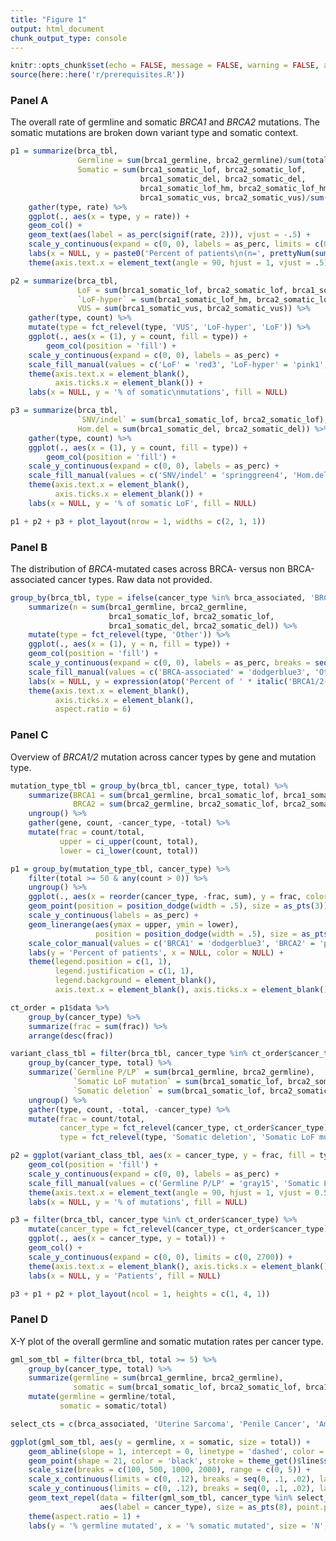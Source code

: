 ```yaml
---
title: "Figure 1"
output: html_document
chunk_output_type: console
---
```


```r
knitr::opts_chunk$set(echo = FALSE, message = FALSE, warning = FALSE, autodep = knitr::dep_prev())
source(here::here('r/prerequisites.R'))
```

### Panel A

The overall rate of germline and somatic _BRCA1_ and _BRCA2_ mutations. The somatic mutations are broken down variant type and somatic context.

```r
p1 = summarize(brca_tbl, 
               Germline = sum(brca1_germline, brca2_germline)/sum(total),
               Somatic = sum(brca1_somatic_lof, brca2_somatic_lof,
                             brca1_somatic_del, brca2_somatic_del,
                             brca1_somatic_lof_hm, brca2_somatic_lof_hm,
                             brca1_somatic_vus, brca2_somatic_vus)/sum(total)) %>% 
    gather(type, rate) %>% 
    ggplot(., aes(x = type, y = rate)) +
    geom_col() +
    geom_text(aes(label = as_perc(signif(rate, 2))), vjust = -.5) +
    scale_y_continuous(expand = c(0, 0), labels = as_perc, limits = c(0, .06)) +
    labs(x = NULL, y = paste0('Percent of patients\n(n=', prettyNum(sum(brca_tbl$total), big.mark = ','), ')')) +
    theme(axis.text.x = element_text(angle = 90, hjust = 1, vjust = .5))

p2 = summarize(brca_tbl,
               LoF = sum(brca1_somatic_lof, brca2_somatic_lof, brca1_somatic_del, brca2_somatic_del),
               `LoF-hyper` = sum(brca1_somatic_lof_hm, brca2_somatic_lof_hm),
               VUS = sum(brca1_somatic_vus, brca2_somatic_vus)) %>% 
    gather(type, count) %>% 
    mutate(type = fct_relevel(type, 'VUS', 'LoF-hyper', 'LoF')) %>% 
    ggplot(., aes(x = (1), y = count, fill = type)) +
        geom_col(position = 'fill') +
    scale_y_continuous(expand = c(0, 0), labels = as_perc) + 
    scale_fill_manual(values = c('LoF' = 'red3', 'LoF-hyper' = 'pink1', 'VUS' = 'grey85')) +
    theme(axis.text.x = element_blank(),
          axis.ticks.x = element_blank()) +
    labs(x = NULL, y = '% of somatic\nmutations', fill = NULL)

p3 = summarize(brca_tbl,
               `SNV/indel` = sum(brca1_somatic_lof, brca2_somatic_lof),
               Hom.del = sum(brca1_somatic_del, brca2_somatic_del)) %>% 
    gather(type, count) %>% 
    ggplot(., aes(x = (1), y = count, fill = type)) +
        geom_col(position = 'fill') +
    scale_y_continuous(expand = c(0, 0), labels = as_perc) + 
    scale_fill_manual(values = c('SNV/indel' = 'springgreen4', 'Hom.del' = 'mediumaquamarine')) +
    theme(axis.text.x = element_blank(),
          axis.ticks.x = element_blank()) +
    labs(x = NULL, y = '% of somatic LoF', fill = NULL)

p1 + p2 + p3 + plot_layout(nrow = 1, widths = c(2, 1, 1))
```

### Panel B

The distribution of _BRCA_-mutated cases across BRCA- versus non BRCA-associated cancer types. Raw data not provided.

```r
group_by(brca_tbl, type = ifelse(cancer_type %in% brca_associated, 'BRCA-associated', 'Other')) %>% 
    summarize(n = sum(brca1_germline, brca2_germline,
                      brca1_somatic_lof, brca2_somatic_lof,
                      brca1_somatic_del, brca2_somatic_del)) %>% 
    mutate(type = fct_relevel(type, 'Other')) %>% 
    ggplot(., aes(x = (1), y = n, fill = type)) + 
    geom_col(position = 'fill') + 
    scale_y_continuous(expand = c(0, 0), labels = as_perc, breaks = seq(0, 1, .2)) +
    scale_fill_manual(values = c('BRCA-associated' = 'dodgerblue3', 'Other' = 'skyblue2')) +
    labs(x = NULL, y = expression(atop('Percent of ' * italic('BRCA1/2-'), 'mutant patients')), fill = NULL) +
    theme(axis.text.x = element_blank(),
          axis.ticks.x = element_blank(),
          aspect.ratio = 6) 
```

### Panel C 

Overview of _BRCA1/2_ mutation across cancer types by gene and mutation type.

```r
mutation_type_tbl = group_by(brca_tbl, cancer_type, total) %>%
    summarize(BRCA1 = sum(brca1_germline, brca1_somatic_lof, brca1_somatic_del),
              BRCA2 = sum(brca2_germline, brca2_somatic_lof, brca2_somatic_del)) %>%
    ungroup() %>% 
    gather(gene, count, -cancer_type, -total) %>%
    mutate(frac = count/total,
           upper = ci_upper(count, total),
           lower = ci_lower(count, total)) 

p1 = group_by(mutation_type_tbl, cancer_type) %>%
    filter(total >= 50 & any(count > 0)) %>%
    ungroup() %>%
    ggplot(., aes(x = reorder(cancer_type, -frac, sum), y = frac, color = gene)) +
    geom_point(position = position_dodge(width = .5), size = as_pts(3)) +
    scale_y_continuous(labels = as_perc) +
    geom_linerange(aes(ymax = upper, ymin = lower),
                   position = position_dodge(width = .5), size = as_pts(1)) +
    scale_color_manual(values = c('BRCA1' = 'dodgerblue3', 'BRCA2' = 'pink2')) +
    labs(y = 'Percent of patients', x = NULL, color = NULL) +
    theme(legend.position = c(1, 1),
          legend.justification = c(1, 1),
          legend.background = element_blank(),
          axis.text.x = element_blank(), axis.ticks.x = element_blank()) 

ct_order = p1$data %>%
    group_by(cancer_type) %>%
    summarize(frac = sum(frac)) %>%
    arrange(desc(frac))

variant_class_tbl = filter(brca_tbl, cancer_type %in% ct_order$cancer_type) %>%
    group_by(cancer_type, total) %>%
    summarize(`Germline P/LP` = sum(brca1_germline, brca2_germline),
              `Somatic LoF mutation` = sum(brca1_somatic_lof, brca2_somatic_lof),
              `Somatic deletion` = sum(brca1_somatic_lof, brca2_somatic_del)) %>%
    ungroup() %>% 
    gather(type, count, -total, -cancer_type) %>%
    mutate(frac = count/total,
           cancer_type = fct_relevel(cancer_type, ct_order$cancer_type),
           type = fct_relevel(type, 'Somatic deletion', 'Somatic LoF mutation', 'Germline P/LP'))

p2 = ggplot(variant_class_tbl, aes(x = cancer_type, y = frac, fill = type)) +
    geom_col(position = 'fill') +
    scale_y_continuous(expand = c(0, 0), labels = as_perc) +
    scale_fill_manual(values = c('Germline P/LP' = 'gray15', 'Somatic LoF mutation' = 'gray55', 'Somatic deletion' = 'gray95')) +
    theme(axis.text.x = element_text(angle = 90, hjust = 1, vjust = 0.5)) +
    labs(x = NULL, y = '% of mutations', fill = NULL)

p3 = filter(brca_tbl, cancer_type %in% ct_order$cancer_type) %>%
    mutate(cancer_type = fct_relevel(cancer_type, ct_order$cancer_type)) %>%
    ggplot(., aes(x = cancer_type, y = total)) +
    geom_col() +
    scale_y_continuous(expand = c(0, 0), limits = c(0, 2700)) +
    theme(axis.text.x = element_blank(), axis.ticks.x = element_blank()) +
    labs(x = NULL, y = 'Patients', fill = NULL)

p3 + p1 + p2 + plot_layout(ncol = 1, heights = c(1, 4, 1))
```

### Panel D

X-Y plot of the overall germline and somatic mutation rates per cancer type.

```r
gml_som_tbl = filter(brca_tbl, total >= 5) %>% 
    group_by(cancer_type, total) %>% 
    summarize(germline = sum(brca1_germline, brca2_germline),
              somatic = sum(brca1_somatic_lof, brca2_somatic_lof, brca1_somatic_del, brca2_somatic_del)) %>% 
    mutate(germline = germline/total,
           somatic = somatic/total) 

select_cts = c(brca_associated, 'Uterine Sarcoma', 'Penile Cancer', 'Ampullary Carcinoma', 'Skin Cancer, Non-Melanoma')

ggplot(gml_som_tbl, aes(y = germline, x = somatic, size = total)) +
    geom_abline(slope = 1, intercept = 0, linetype = 'dashed', color = 'darkgrey', size = theme_get()$line$size) +
    geom_point(shape = 21, color = 'black', stroke = theme_get()$line$size, fill = 'lightgrey') +
    scale_size(breaks = c(100, 500, 1000, 2000), range = c(0, 5)) +
    scale_x_continuous(limits = c(0, .12), breaks = seq(0, .1, .02), labels = as_perc) +
    scale_y_continuous(limits = c(0, .12), breaks = seq(0, .1, .02), labels = as_perc) +
    geom_text_repel(data = filter(gml_som_tbl, cancer_type %in% select_cts),
                    aes(label = cancer_type), size = as_pts(8), point.padding = as_pts(1)) +
    theme(aspect.ratio = 1) +
    labs(y = '% germline mutated', x = '% somatic mutated', size = 'N', fill = 'Significant')
```
